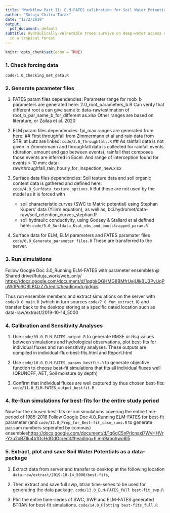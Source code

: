 ```yaml
---
title: "Workflow Part II: ELM-FATES calibration for Soil Water Potentials"
author: "Rutuja Chitra-Tarak"
date: "12/2/2019"
output: 
  pdf_document: default
subtitle: Hydraulically-vulnerable trees survive on deep-water access during droughts
  in a tropical forest
---
```


```r
knitr::opts_chunk$set(echo = TRUE)
```

### 1. Check forcing data

`code/1.0_Checking_met_data.R`

### 2. Generate parameter files

1.  FATES param files dependencies:
Parameter range for roob_b parameters are generated here: 2.0_root_parameters_b.R
Can verify that different root a can give same b: data-raw/estimation of root_b_par_same_b_for_different as.xlsx
Other ranges are based on literature, or Zailaa et al. 2020

2.  ELM param files dependencies:
fpi_max ranges are generated from here: 
## First throughfall from Zimmermann et al and rain data from STRI at Lutz are linked: `code/3.0_Throughfall.R`
## As rainfall data is not given in Zimmermann and throughfall data is collected for rainfall events (duration, amount and gap between events), rainfall that composes those events are inferred in Excel.
And range of interception found for events > 10 mm: data-raw/throughfall_rain_hourly_for_inspection_new.xlsx

3.  Surface data files dependencies:
Soil testure data and soil organic content data is gathered and defined here:
`code/4.0_Surfdata_texture_options.R` But these are not used by the model as it is forced with   
    + soil characteristic curves (SWC to Matric potential) using Stephan Kupers' data (Yilin's equation), as well as, bci.hydromet/data-raw/soil_retention_curves_stephan.R
    +  soil hydraulic conductivity, using Godsey & Stallard et al defined here: `code/5.0_Surfdata_Ksat_obs_and_bootstrapped_param.R`

4.  Surface data for ELM, ELM parameters and FATES paramater files 
`code/6.0_Generate_parameter files.R`
These are transferred to the server.

### 3. Run simulations

Follow Google Doc 3.0_Running ELM-FATES with parameter ensembles @ Shared drive/Rutuja_work/web_only/ <https://docs.google.com/document/d/1qqbkQGHMG8BMfrUejUlkBU3PvUqPuW0Pc6CBLBQzZZk/edit#heading=h.gjdgxs>

Thus run ensemble members and extract simulations on the server with `code/8.0_main.R` (which in turn sources `code/7.0_fun_extract.R`) and transfer back to the desktop storing at a specific dated location such as data-raw/extract/2019-10-14_5000

### 4. Calibration and Sensitivity Analyses

  1. Use `code/09.0_ELM-FATES_output.R` to generate RMSE or Rsq values between simulations and hydrological observations, plot best-fits for individual fluxes and run sensitivity analyses. These outputs are compiled in individual-flux-best-fits.html and Report.html

  2. Use `code/10.0_ELM-FATES_params_bestfit.R` to generate objective function to choose best-fit simulations that fits all individual fluxes well (QRUNOFF, AET, Soil moisture by depth)

  3. Confirm that individual fluxes are well captured by thus chosen best-fits:    `code/11.0_ELM-FATES_output_bestfit.R`

### 4. Re-Run simulations for best-fits for the entire study period

Now for the chosen best-fits re-run simulations covering the entire time-period of 1985-2018
Follow Google Doc 4.0_Running ELM-FATES for best-fit parameter (and `code/12.0_Prep_for_Best-fit_case_runs.R` to generate par.sam numbers seperated by commas) ensembles<https://docs.google.com/document/d/1q6gC5nPrlcnaxl7WvHHVr-Yzu2xBZlIu4b1OcHdGdOc/edit#heading=h.mn9abqhwo6l5>

### 5. Extract, plot and save Soil Water Potentials as a data-package

  1. Extract data from server and transfer to desktop at the following location
`data-raw/extract/2019-10-14_5000/best-fits`, 

  2. Then extract and save full swp, btran time-series to be used for generating the data package.
`code/13.0_ELM-FATES_full best-fit_swp.R`

  3. Plot the entire time-series of SWC, SWP and ELM-FATES generated BTRAN for best-fit simulations.
`code/14.0_Plotting best-fits_full.R`


